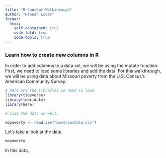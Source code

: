 ```yaml
---
title: "R Concept Walkthrough"
author: "Hannah Loder"
format:
  html:
    self-contained: true
    code-fold: true
    code-tools: true
---
```


### Learn how to create new columns in R

In order to add columns to a data set, we will be using the mutate function. First, we need to load some libraries and add the data. For this walkthrough, we will be using data about Missouri poverty from the U.S. Census's American Community Survey.

```r
# Here are the libraries we need to load. 
library(tidyverse)
library(lubridate)
library(here)

# Load the data as well.

mopoverty <- read.csv("mocensusdata.csv")

```

Let's take a look at the data.

```r
mopoverty

```

In this data,
